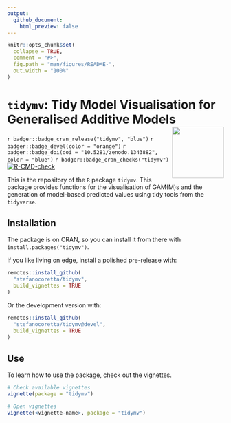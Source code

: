 ```yaml
---
output:
  github_document:
    html_preview: false
---
```


<!-- README.md is generated from README.Rmd. Please edit that file -->

```r
knitr::opts_chunk$set(
  collapse = TRUE,
  comment = "#>",
  fig.path = "man/figures/README-",
  out.width = "100%"
)
```

# `tidymv`: Tidy Model Visualisation for Generalised Additive Models <img src='man/figures/logo.png' align="right" height="120" />

<!-- badges: start -->
`r badger::badge_cran_release("tidymv", "blue")`
`r badger::badge_devel(color = "orange")`
`r badger::badge_doi(doi = "10.5281/zenodo.1343882", color = "blue")`
`r badger::badge_cran_checks("tidymv")`
[![R-CMD-check](https://github.com/stefanocoretta/tidymv/workflows/R-CMD-check/badge.svg)](https://github.com/stefanocoretta/tidymv/actions)
<!-- badges: end -->

This is the repository of the `R` package `tidymv`. This package provides functions for the visualisation of GAM(M)s and the generation of model-based predicted values using tidy tools from the `tidyverse`.

## Installation

The package is on CRAN, so you can install it from there with `install.packages("tidymv")`.

If you like living on edge, install a polished pre-release with:

```r
remotes::install_github(
  "stefanocoretta/tidymv",
  build_vignettes = TRUE
)
```

Or the development version with:

```r
remotes::install_github(
  "stefanocoretta/tidymv@devel",
  build_vignettes = TRUE
)
```

## Use

To learn how to use the package, check out the vignettes.

```r
# Check available vignettes
vignette(package = "tidymv")

# Open vignettes
vignette(<vignette-name>, package = "tidymv")
```

